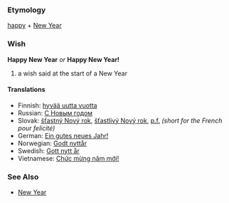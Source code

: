 === Etymology ===
[[happy]] + [[New Year]]
=== Wish ===
'''Happy New Year''' ''or'' '''Happy New Year!'''
# a wish said at the start of a New Year
==== Translations ====
*Finnish: [[hyvää uutta vuotta]]
*Russian: [[С Новым годом]]
*Slovak: [[šťastný Nový rok]], [[šťastlivý Nový rok]], [[p.f.]] ''(short for the French pour felicité)''
*German: [[Ein gutes neues Jahr!]]
*Norwegian: [[Godt nyttår]]
*Swedish: [[Gott nytt år]]
*Vietnamese: [[Chức mừng năm mới|Chức mừng năm mới!]]

=== See Also ===
* [[New Year]]